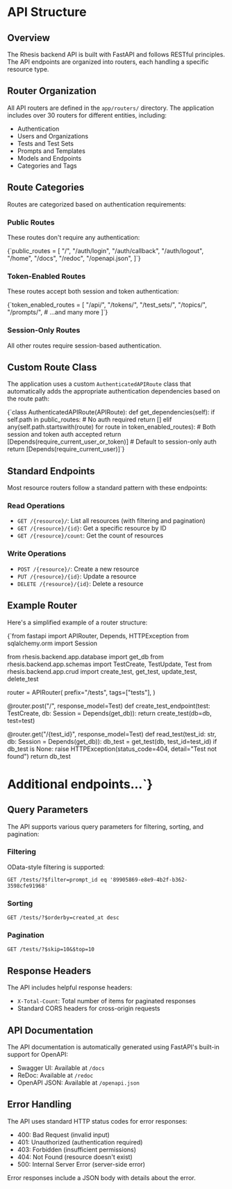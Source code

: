 # API Structure

## Overview

The Rhesis backend API is built with FastAPI and follows RESTful principles. The API endpoints are organized into routers, each handling a specific resource type.

## Router Organization

All API routers are defined in the `app/routers/` directory. The application includes over 30 routers for different entities, including:

- Authentication
- Users and Organizations
- Tests and Test Sets
- Prompts and Templates
- Models and Endpoints
- Categories and Tags

## Route Categories

Routes are categorized based on authentication requirements:

### Public Routes

These routes don't require any authentication:

<CodeBlock filename="public-routes.py" language="python">
{`public_routes = [
    "/",
    "/auth/login",
    "/auth/callback",
    "/auth/logout",
    "/home",
    "/docs",
    "/redoc",
    "/openapi.json",
]`}
</CodeBlock>

### Token-Enabled Routes

These routes accept both session and token authentication:

<CodeBlock filename="token-enabled-routes.py" language="python">
{`token_enabled_routes = [
    "/api/",
    "/tokens/",
    "/test_sets/",
    "/topics/",
    "/prompts/",
    # ...and many more
]`}
</CodeBlock>

### Session-Only Routes

All other routes require session-based authentication.

## Custom Route Class

The application uses a custom `AuthenticatedAPIRoute` class that automatically adds the appropriate authentication dependencies based on the route path:

<CodeBlock filename="authenticated-api-route.py" language="python">
{`class AuthenticatedAPIRoute(APIRoute):
    def get_dependencies(self):
        if self.path in public_routes:
            # No auth required
            return []
        elif any(self.path.startswith(route) for route in token_enabled_routes):
            # Both session and token auth accepted
            return [Depends(require_current_user_or_token)]
        # Default to session-only auth
        return [Depends(require_current_user)]`}
</CodeBlock>

## Standard Endpoints

Most resource routers follow a standard pattern with these endpoints:

### Read Operations

- `GET /{resource}/`: List all resources (with filtering and pagination)
- `GET /{resource}/{id}`: Get a specific resource by ID
- `GET /{resource}/count`: Get the count of resources

### Write Operations

- `POST /{resource}/`: Create a new resource
- `PUT /{resource}/{id}`: Update a resource
- `DELETE /{resource}/{id}`: Delete a resource

## Example Router

Here's a simplified example of a router structure:

<CodeBlock filename="example-router.py" language="python">
{`from fastapi import APIRouter, Depends, HTTPException
from sqlalchemy.orm import Session

from rhesis.backend.app.database import get_db
from rhesis.backend.app.schemas import TestCreate, TestUpdate, Test
from rhesis.backend.app.crud import create_test, get_test, update_test, delete_test

router = APIRouter(
    prefix="/tests",
    tags=["tests"],
)

@router.post("/", response_model=Test)
def create_test_endpoint(test: TestCreate, db: Session = Depends(get_db)):
    return create_test(db=db, test=test)

@router.get("/{test_id}", response_model=Test)
def read_test(test_id: str, db: Session = Depends(get_db)):
    db_test = get_test(db, test_id=test_id)
    if db_test is None:
        raise HTTPException(status_code=404, detail="Test not found")
    return db_test

# Additional endpoints...`}
</CodeBlock>

## Query Parameters

The API supports various query parameters for filtering, sorting, and pagination:

### Filtering

OData-style filtering is supported:

```
GET /tests/?$filter=prompt_id eq '89905869-e8e9-4b2f-b362-3598cfe91968'
```

### Sorting

```
GET /tests/?$orderby=created_at desc
```

### Pagination

```
GET /tests/?$skip=10&$top=10
```

## Response Headers

The API includes helpful response headers:

- `X-Total-Count`: Total number of items for paginated responses
- Standard CORS headers for cross-origin requests

## API Documentation

The API documentation is automatically generated using FastAPI's built-in support for OpenAPI:

- Swagger UI: Available at `/docs`
- ReDoc: Available at `/redoc`
- OpenAPI JSON: Available at `/openapi.json`

## Error Handling

The API uses standard HTTP status codes for error responses:

- 400: Bad Request (invalid input)
- 401: Unauthorized (authentication required)
- 403: Forbidden (insufficient permissions)
- 404: Not Found (resource doesn't exist)
- 500: Internal Server Error (server-side error)

Error responses include a JSON body with details about the error.
